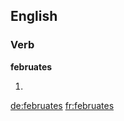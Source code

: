 ==English==

===Verb===
'''februates'''

# {{third-person singular of|februate}}

[[de:februates]]
[[fr:februates]]